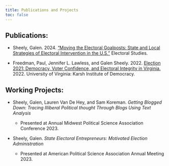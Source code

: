 ```yaml
---
title: Publications and Projects
toc: false
---
```


## Publications:

-   Sheely, Galen. 2024. [“Moving the Electoral Goalposts: State and Local Strategies of Electoral Intervention in the U.S.”](https://www.dropbox.com/scl/fi/h3sm3p7s7mrbgml4vf2rq/GMS_EM-WP_Manuscript-Revised.pdf?rlkey=5vv3e3h7w9r0ifw21ywvocp1z&dl=0) Electoral Studies.

-   Freedman, Paul, Jennifer L. Lawless, and Galen Sheely. 2022. [Election 2021: Democracy, Voter Confidence, and Electoral Integrity in Virginia.](https://www.dropbox.com/scl/fi/vcxo5bnrxroci7t0j4vyl/Sheely2024_ES.pdf?rlkey=wikt0dehxglz04bkjvaoqjx8x&st=iqzwuzk5&dl=0) 2022. University of Virginia: Karsh Institute of Democracy.

## Working Projects:

-   Sheely, Galen, Lauren Van De Hey, and Sam Koreman. *Getting Blogged Down: Tracing Illiberal Political thought Through Blogs Using Text Analysis*

    -   Presented at Annual Midwest Political Science Association Conference 2023.

-   Sheely, Galen. *State Electoral Entrepreneurs: Motivated Election Administration*

    -   Presented at American Political Science Association Annual Meeting 2023.